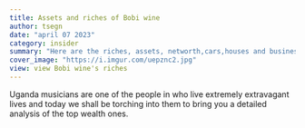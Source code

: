 ```yaml
---
title: Assets and riches of Bobi wine
author: tsegn
date: "april 07 2023"
category: insider
summary: "Here are the riches, assets, networth,cars,houses and businesses for ugandan musicaian and turned politician Bobi wine"
cover_image: "https://i.imgur.com/uepznc2.jpg"
view: view Bobi wine's riches
---
```


Uganda musicians are one of the people in who live extremely extravagant lives and today we shall be torching into them to bring you a detailed analysis of the top wealth ones.
